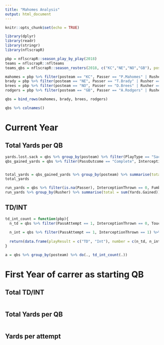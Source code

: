 ```yaml
---
title: "Mahomes Analysis"
output: html_document
---
```


```r
knitr::opts_chunk$set(echo = TRUE)

library(dplyr)
library(readr)
library(stringr)
library(nflscrapR)
```

```r
pbp = nflscrapR::season_play_by_play(2018)
teams = nflscrapR::nflteams
teams_qbs = nflscrapR::season_rosters(2018, c("KC","NE","NO","GB"), positions = c("QUARTERBACK"))
```

```r
mahomes = pbp %>% filter(posteam == "KC", Passer == "P.Mahomes" | Rusher == "P.Mahomes" | PlayType == "Sack", Accepted.Penalty == 0)
brady = pbp %>% filter(posteam == "NE", Passer == "T.Brady" | Rusher == "T.Brady" | PlayType == "Sack", Accepted.Penalty == 0)
brees = pbp %>% filter(posteam == "NO", Passer == "D.Brees" | Rusher == "D.Brees" | PlayType == "Sack", Accepted.Penalty == 0)
rodgers = pbp %>% filter(posteam == "GB", Passer == "A.Rodgers" | Rusher == "A.Rodgers" | PlayType == "Sack", Accepted.Penalty == 0)

qbs = bind_rows(mahomes, brady, brees, rodgers)
```

```r
qbs %>% colnames()
```


# Current Year
## Total Yards per QB
```r
yards.lost.sack = qbs %>% group_by(posteam) %>% filter(PlayType == "Sack") %>% summarise(yards = sum(Yards.Gained))
qbs_gained_yards = qbs %>% filter(PassOutcome == "Complete", InterceptionThrown == 0, Fumble == 0, PassAttempt == 1, Reception == 1)


total_yards = qbs_gained_yards %>% group_by(posteam) %>% summarise(totalYards = sum(Yards.Gained))#, airYards = sum(AirYards), yardsAfterCatch = sum(YardsAfterCatch))# %>% arrange(desc(totalYards))
total_yards

run_yards = qbs %>% filter(is.na(Passer), InterceptionThrown == 0, Fumble == 0)
run_yards %>% group_by(Rusher) %>% summarise(total = sum(Yards.Gained))
```

## TD/INT
```r
td_int_count = function(pbp){
  n_td = qbs %>% filter(PassAttempt == 1, InterceptionThrown == 0, Touchdown == 1) %>% group_by(posteam) %>% summarise(n_TD = n())
  
  n_int = qbs %>% filter(PassAttempt == 1, InterceptionThrown == 1) %>% group_by(posteam) %>% summarise(n_INT = n())
  
  return(data.frame(playResult = c("TD", "Int"), number = c(n_td, n_int)))
}

a = qbs %>% group_by(posteam) %>% do(., td_int_count(.))

```

# First Year of carrer as starting QB
## Total TD/INT
```r

```

## Total Yards per QB
```r

```

## Yards per attempt
```r

```

# 
```r

```


